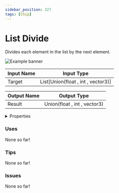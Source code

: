 ```yaml
---
sidebar_position: 327
tags: [Chip]
---
```


# List Divide

Divides each element in the list by the next element.



![Example banner](./assets/7e5af908-533d-4d42-b3c9-0159e2b5fd55.svg)

| Input Name | Input Type |
|-----------|-----------|
| Target | List[Union(float , int , vector3)] |

| Output Name | Output Type |
|-----------|-----------|
| Result | Union(float , int , vector3) |


<details>
  <summary>Properties</summary>
  <div>
    <div>
    <table>
      <thead>
        <tr>
          <th>Is beta required?</th>
          <th>❌</th>
        </tr>
        <tr>
          <th>Is this chip a trolling risk?</th>
          <th>❌</th>
        </tr>
        <tr>
          <th>Chip UUID</th>
          <th>7e5af908-533d-4d42-b3c9-0159e2b5fd55</th>
        </tr>
      </thead>
    </table>
    </div>
  </div>
</details>

### Uses

None so far!

### Tips

None so far!

### Issues

None so far!
